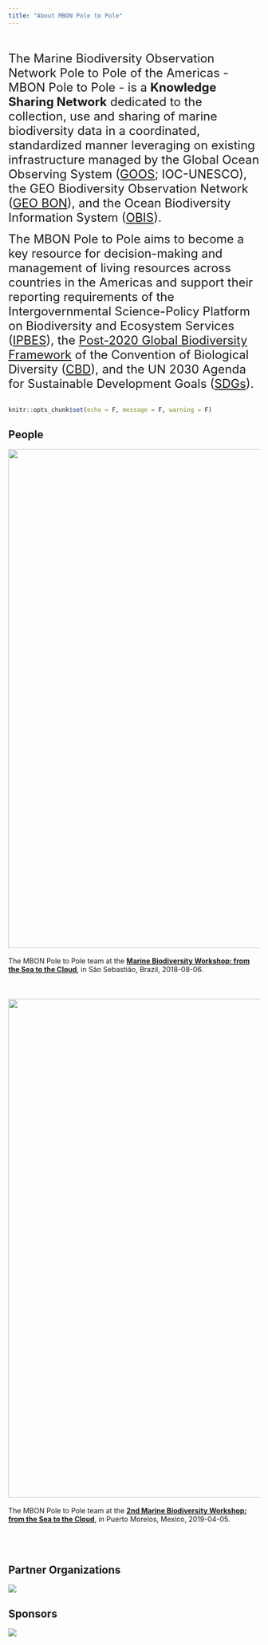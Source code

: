 ```yaml
---
title: "About MBON Pole to Pole"
---
```

<br>
<br>
<font size="5"> 
The Marine Biodiversity Observation Network Pole to Pole of the Americas - MBON Pole to Pole - is a **Knowledge Sharing Network** dedicated to the collection, use and sharing of marine biodiversity data in a coordinated, standardized manner leveraging on existing infrastructure managed by the Global Ocean Observing System ([GOOS](http://www.goosocean.org/){target="_blank"}; IOC-UNESCO), the GEO Biodiversity Observation Network ([GEO BON](https://geobon.org/){target="_blank"}), and the Ocean Biodiversity Information System ([OBIS](http://iobis.org/){target="_blank"}). 

The MBON Pole to Pole aims to become a key resource for decision-making and management of living resources across countries in the Americas and support their reporting requirements of the Intergovernmental Science-Policy Platform on Biodiversity and Ecosystem Services ([IPBES](https://www.ipbes.net/){target="_blank"}), the [Post-2020 Global Biodiversity Framework](https://www.cbd.int/conferences/post2020){target="_blank"} of the Convention of Biological Diversity ([CBD](https://www.cbd.int/){target="_blank"}), and the UN 2030 Agenda for Sustainable Development Goals ([SDGs](https://www.un.org/sustainabledevelopment/development-agenda/){target="_blank"}).
</font>
<br>
<br>
```r
knitr::opts_chunk$set(echo = F, message = F, warning = F)
```
## **People**

<img width="1000px" src="images/P2P_group CebiMar.JPG"/>
<br>
<br>
The MBON Pole to Pole team at the [**Marine Biodiversity Workshop: from the Sea to the Cloud**](https://marinebon.github.io/p2p-brazil-workshop/){target="_blank"}, in São Sebastião, Brazil, 2018-08-06.
<br>
<br>
<br>
<br>
<img width="1000px" src="images/P2P_group Puerto Morelos.JPG"/>
<br>
<br>
The MBON Pole to Pole team at the [**2nd Marine Biodiversity Workshop: from the Sea to the Cloud**](https://marinebon.github.io/p2p-mexico-workshop/){target="_blank"}, in Puerto Morelos, Mexico, 2019-04-05.
<br>
<br>
<br>
<br>

## **Partner Organizations**
![](images/partner_orgs.jpg) 

## **Sponsors**
![](images/sponsors.jpg) 



